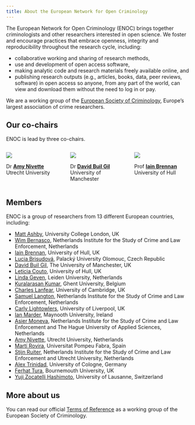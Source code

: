 ```yaml
---
title: About the European Network for Open Criminology
---
```


The European Network for Open Criminology (ENOC) brings together criminologists and other researchers interested in open science. We foster and encourage practices that embrace openness, integrity and reproducibility throughout the research cycle, including: 

* collaborative working and sharing of research methods, 
* use and development of open access software, 
* making analytic code and research materials freely available online, and 
* publishing research outputs (e.g., articles, books, data, peer reviews, software) in open access so anyone, from any part of the world, can view and download them without the need to log in or pay.

We are a working group of the [European Society of Criminology](https://www.esc-eurocrim.org), Europe's largest association of crime researchers.


## Our co-chairs

ENOC is lead by three co-chairs.

:::: {.columns}

::: {.column width="33%"}

![](amy-nivette.jpg){.image-border}

Dr [**Amy Nivette**](https://anivet.netlify.app/)<br>
Utrecht University

:::

::: {.column width="33%"}

![](david-buil-gil.jpg){.image-border}

Dr [**David Buil Gil**](https://builgil.com/)<br>
University of Manchester

:::

::: {.column width="33%"}

![](iain-brennan.jpg){.image-border}

Prof [**Iain Brennan**](https://www.hull.ac.uk/staff-directory/iain-brennan)<br>
University of Hull

:::

::::


## Members

ENOC is a group of researchers from 13 different European countries, including:

* [Matt Ashby](https://lesscrime.info/), University College London, UK
* [Wim Bernasco](https://wimbernascoweb.netlify.app/), Netherlands Institute for the Study of Crime and Law Enforcement, Netherlands
* [Iain Brennan](https://www.hull.ac.uk/staff-directory/iain-brennan), University of Hull, UK
* [Lucia Brisudová](https://geography.upol.cz/lucia-brisudova-en), Palacký University Olomouc, Czech Republic 
* [David Buil Gil](https://builgil.com/), The University of Manchester, UK
* [Leticia Couto](https://www.hull.ac.uk/staff-directory/leticia-couto), University of Hull, UK
* [Linda Geven](https://www.lindageven.com/), Leiden University, Netherlands
* [Kuralarasan Kumar](https://ircp.ugent.be/researchers/kuralarasan-kumar-2/), Ghent University, Belgium
* [Charles Lanfear](https://clanfear.github.io), University of Cambridge, UK
* [Samuel Langton](https://www.samlangton.info/), Netherlands Institute for the Study of Crime and Law Enforcement, Netherlands
* [Carly Lightowlers](https://www.liverpool.ac.uk/sociology-social-policy-and-criminology/staff/carly-lightowlers/), University of Liverpool, UK
* [Ian Marder](https://www.maynoothuniversity.ie/people/ian-marder/), Maynooth University, Ireland
* [Asier Moneva](https://asiermoneva.com/), Netherlands Institute for the Study of Crime and Law Enforcement and The Hague University of Applied Sciences, Netherlands
* [Amy Nivette](https://anivet.netlify.app/), Utrecht University, Netherlands
* [Martí Rovira](https://martirovira.com/), Universitat Pompeu Fabra, Spain
* [Stijn Ruiter](https://www.uu.nl/staff/SRuiter), Netherlands Institute for the Study of Crime and Law Enforcement and Utrecht University, Netherlands
* [Alex Trinidad](https://www.alexandertrinidad.com/), University of Cologne, Germany
* [Ferhat Tura](https://staffprofiles.bournemouth.ac.uk/display/ftura), Bournemouth University, UK
* [Yuji Zocatelli Hashimoto](https://applicationspub.unil.ch/interpub/noauth/php/Un/UnPers.php?PerNum=1121042&LanCode=8), University of Lausanne, Switzerland


## More about us

You can read our official [Terms of Reference](./terms-of-reference.html) as a working group of the European Society of Criminology.
